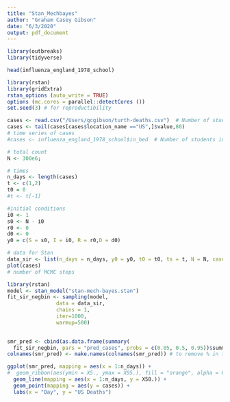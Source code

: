 ```yaml
---
title: "Stan_Mechbayes"
author: "Graham Casey Gibson"
date: "6/3/2020"
output: pdf_document
---
```



```r
library(outbreaks)
library(tidyverse)
```

```r

head(influenza_england_1978_school)

```

```r
library(rstan)
library(gridExtra)
rstan_options (auto_write = TRUE)
options (mc.cores = parallel::detectCores ())
set.seed(3) # for reproductibility
```


```r
cases <- read.csv("/Users/gcgibson/turth-deaths.csv")  # Number of students in bed
cases <- tail(cases[cases$location_name =="US",]$value,80)
# time series of cases
#cases <- influenza_england_1978_school$in_bed  # Number of students in bed

# total count
N <- 300e6;

# times
n_days <- length(cases) 
t <- c(1,2)
t0 = 0 
#t <- t[-1]

#initial conditions
i0 <- 1
s0 <- N - i0
r0 <- 0
d0 <- 0
y0 = c(S = s0, I = i0, R = r0,D = d0)

# data for Stan
data_sir <- list(n_days = n_days, y0 = y0, t0 = t0, ts = t, N = N, cases = cases)
plot(cases)
# number of MCMC steps
```


```r
library(rstan)
model <- stan_model("stan-mech-bayes.stan")
fit_sir_negbin <- sampling(model,
                data = data_sir,
                chains = 1,
                iter=1000,
                warmup=500)
                  

```



```r

smr_pred <- cbind(as.data.frame(summary(
  fit_sir_negbin, pars = "pred_cases", probs = c(0.05, 0.5, 0.95))$summary), t, cases)
colnames(smr_pred) <- make.names(colnames(smr_pred)) # to remove % in the col names

ggplot(smr_pred, mapping = aes(x = 1:n_days)) +
#  geom_ribbon(aes(ymin = X5., ymax = X95.), fill = "orange", alpha = 0.6) +
  geom_line(mapping = aes(x = 1:n_days, y = X50.)) + 
  geom_point(mapping = aes(y = cases)) +
  labs(x = "Day", y = "US Deaths")

```